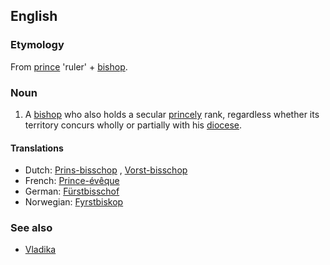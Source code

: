 ==English==

===Etymology===
From [[prince]] 'ruler' + [[bishop]].

===Noun===
{{en-noun|sg=[[prince]] [[bishop]]}}

# A [[bishop]] who also holds a secular [[princely]] rank, regardless whether its territory concurs wholly or partially with his [[diocese]].

====Translations====
* Dutch: [[Prins-bisschop]] {{m}}, [[Vorst-bisschop]] {{m}}
* French: [[Prince-évêque]] {{m}}
* German: [[Fürstbisschof]] {{m}}
* Norwegian: [[Fyrstbiskop]] {{m}}

===See also===
* [[Vladika]]